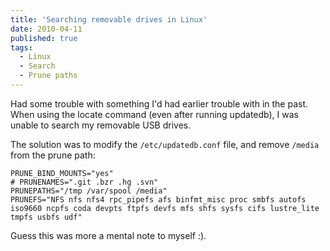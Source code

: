 ```yaml
---
title: 'Searching removable drives in Linux'
date: 2010-04-11
published: true
tags:
  - Linux
  - Search
  - Prune paths
---
```


Had some trouble with something I'd had earlier trouble with in the past. When using the locate command (even after running updatedb), I was unable to search my removable USB drives.

The solution was to modify the `/etc/updatedb.conf` file, and remove `/media` from the prune path:

```
PRUNE_BIND_MOUNTS="yes"
# PRUNENAMES=".git .bzr .hg .svn"
PRUNEPATHS="/tmp /var/spool /media"
PRUNEFS="NFS nfs nfs4 rpc_pipefs afs binfmt_misc proc smbfs autofs iso9660 ncpfs coda devpts ftpfs devfs mfs shfs sysfs cifs lustre_lite tmpfs usbfs udf"
```

Guess this was more a mental note to myself :).
